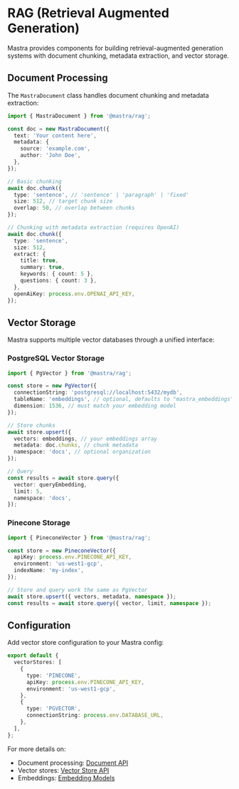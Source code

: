 # RAG (Retrieval Augmented Generation)

Mastra provides components for building retrieval-augmented generation systems with document chunking, metadata extraction, and vector storage.

## Document Processing

The `MastraDocument` class handles document chunking and metadata extraction:

```ts showLineNumbers
import { MastraDocument } from '@mastra/rag';

const doc = new MastraDocument({
  text: 'Your content here',
  metadata: {
    source: 'example.com',
    author: 'John Doe',
  },
});

// Basic chunking
await doc.chunk({
  type: 'sentence', // 'sentence' | 'paragraph' | 'fixed'
  size: 512, // target chunk size
  overlap: 50, // overlap between chunks
});

// Chunking with metadata extraction (requires OpenAI)
await doc.chunk({
  type: 'sentence',
  size: 512,
  extract: {
    title: true,
    summary: true,
    keywords: { count: 5 },
    questions: { count: 3 },
  },
  openAiKey: process.env.OPENAI_API_KEY,
});
```

## Vector Storage

Mastra supports multiple vector databases through a unified interface:

### PostgreSQL Vector Storage

```ts showLineNumbers
import { PgVector } from '@mastra/rag';

const store = new PgVector({
  connectionString: 'postgresql://localhost:5432/mydb',
  tableName: 'embeddings', // optional, defaults to "mastra_embeddings"
  dimension: 1536, // must match your embedding model
});

// Store chunks
await store.upsert({
  vectors: embeddings, // your embeddings array
  metadata: doc.chunks, // chunk metadata
  namespace: 'docs', // optional organization
});

// Query
const results = await store.query({
  vector: queryEmbedding,
  limit: 5,
  namespace: 'docs',
});
```

### Pinecone Storage

```typescript
import { PineconeVector } from '@mastra/rag';

const store = new PineconeVector({
  apiKey: process.env.PINECONE_API_KEY,
  environment: 'us-west1-gcp',
  indexName: 'my-index',
});

// Store and query work the same as PgVector
await store.upsert({ vectors, metadata, namespace });
const results = await store.query({ vector, limit, namespace });
```

## Configuration

Add vector store configuration to your Mastra config:

```ts filename="mastra.config.ts" showLineNumbers
export default {
  vectorStores: [
    {
      type: 'PINECONE',
      apiKey: process.env.PINECONE_API_KEY,
      environment: 'us-west1-gcp',
    },
    {
      type: 'PGVECTOR',
      connectionString: process.env.DATABASE_URL,
    },
  ],
};
```

For more details on:

- Document processing: [Document API](/api/rag/document)
- Vector stores: [Vector Store API](/api/rag/vector-store)
- Embeddings: [Embedding Models](/api/rag/embeddings)
